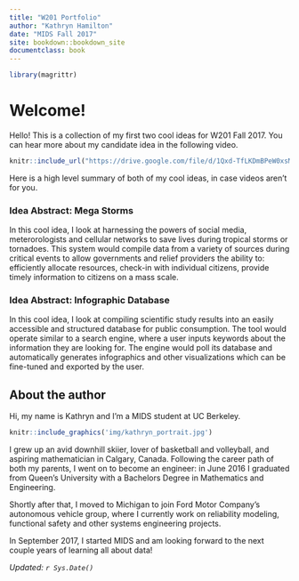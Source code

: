 ```yaml
---
title: "W201 Portfolio"
author: "Kathryn Hamilton"
date: "MIDS Fall 2017"
site: bookdown::bookdown_site
documentclass: book
---
```


<!-- This won't be displayed but it will initialize your R session. Add any R libraries you need here. -->
```r
library(magrittr)
```


# Welcome! {-}

Hello! This is a collection of my first two cool ideas for W201 Fall 2017. You can hear more about my candidate idea in the following video.

```r
knitr::include_url("https://drive.google.com/file/d/1Qxd-TfLKDmBPeW0xsM-JfzgaQKPJJQMp/preview")
```

  
Here is a high level summary of both of my cool ideas, in case videos aren't for you.
  
### Idea Abstract: Mega Storms {-}

In this cool idea, I look at harnessing the powers of social media, meterorologists and cellular networks to save lives during tropical storms or tornadoes. This system would compile data from a variety of sources during critical events to allow governments and relief providers the ability to: efficiently allocate resources, check-in with individual citizens, provide timely information to citizens on a mass scale.

### Idea Abstract: Infographic Database {-}

In this cool idea, I look at compiling scientific study results into an easily accessible and structured database for public consumption. The tool would operate similar to a search engine, where a user inputs keywords about the information they are looking for. The engine would poll its database and automatically generates infographics and other visualizations which can be fine-tuned and exported by the user.

## About the author {-}

Hi, my name is Kathryn and I'm a MIDS student at UC Berkeley. 

```r
knitr::include_graphics('img/kathryn_portrait.jpg')
```

I grew up an avid downhill skiier, lover of basketball and volleyball, and aspiring mathematician in Calgary, Canada. Following the career path of both my parents, I went on to become an engineer: in June 2016 I graduated from Queen's University with a Bachelors Degree in Mathematics and Engineering.

Shortly after that, I moved to Michigan to join Ford Motor Company's autonomous vehicle group, where I currently work on reliability modeling, functional safety and other systems engineering projects.

In September 2017, I started MIDS and am looking forward to the next couple years of learning all about data!

*Updated: `r Sys.Date()`*

